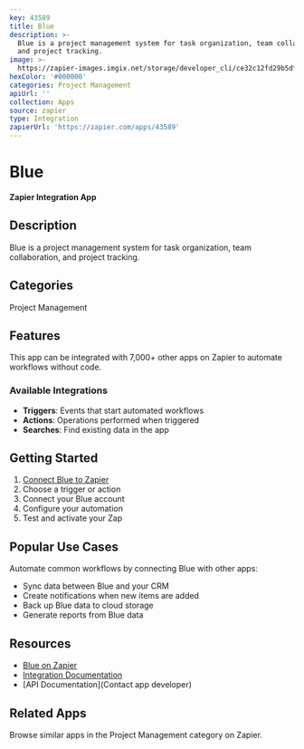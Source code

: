 ```yaml
---
key: 43589
title: Blue
description: >-
  Blue is a project management system for task organization, team collaboration,
  and project tracking.
image: >-
  https://zapier-images.imgix.net/storage/developer_cli/ce32c12fd29b5dfbbc22a12b1c321811.png?auto=format%2Ccompress&ixlib=python-3.0.0&q=50
hexColor: '#000000'
categories: Project Management
apiUrl: ''
collection: Apps
source: zapier
type: Integration
zapierUrl: 'https://zapier.com/apps/43589'
---
```

# Blue

**Zapier Integration App**

## Description

Blue is a project management system for task organization, team collaboration, and project tracking.

## Categories

Project Management

## Features

This app can be integrated with 7,000+ other apps on Zapier to automate workflows without code.

### Available Integrations

- **Triggers**: Events that start automated workflows
- **Actions**: Operations performed when triggered
- **Searches**: Find existing data in the app

## Getting Started

1. [Connect Blue to Zapier](https://zapier.com/apps/43589)
2. Choose a trigger or action
3. Connect your Blue account
4. Configure your automation
5. Test and activate your Zap

## Popular Use Cases

Automate common workflows by connecting Blue with other apps:

- Sync data between Blue and your CRM
- Create notifications when new items are added
- Back up Blue data to cloud storage
- Generate reports from Blue data

## Resources

- [Blue on Zapier](https://zapier.com/apps/43589)
- [Integration Documentation](https://zapier.com/apps/43589/integrations)
- [API Documentation](Contact app developer)

## Related Apps

Browse similar apps in the Project Management category on Zapier.

